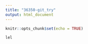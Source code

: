 ```yaml
---
title: "36350-git_try"
output: html_document
---
```


```r
knitr::opts_chunk$set(echo = TRUE)
```


```r
lel
```

